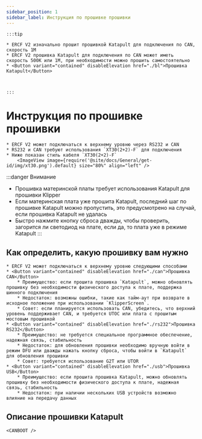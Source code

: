 ```yaml
---
sidebar_position: 1
sidebar_label: Инструкция по прошивке прошивки
---
```





    :::tip

    * ERCF V2 изначально прошит прошивкой Katapult для подключения по CAN, скорость 1М
    * ERCF V2 прошивка Katapult для подключения по CAN может иметь скорость 500K или 1M, при необходимости можно прошить самостоятельно
    * <Button variant="contained" disableElevation href="./bl">Прошивка Katapult</Button>



    :::

# Инструкция по прошивке прошивки

    * ERCF V2 может подключаться к верхнему уровню через RS232 и CAN
    * RS232 и CAN требуют использования `XT30(2+2)-F` для подключения
    * Ниже показан стиль кабеля `XT30(2+2)-F`
        <ImageView image={require('@site/docs/General/get-id/img/xt30.png').default} size="80%" align="left" />

:::danger Внимание
* Прошивка материнской платы требует использования Katapult для прошивки Klipper
* Если материнская плата уже прошита Katapult, последний шаг по прошивке Katapult можно пропустить, это предусмотрено на случай, если прошивка Katapult не удалась
* Быстро нажмите кнопку сброса дважды, чтобы проверить, загорится ли светодиод на плате, если да, то плата уже в режиме Katapult
:::

## Как определить, какую прошивку вам нужно

    * ERCF V2 может подключаться к верхнему уровню следующими способами
    * <Button variant="contained" disableElevation href="./can">Прошивка CAN</Button>
        * Преимущество: если прошита прошивка `Katapult`, можно обновлять прошивку без необходимости физического доступа к плате, поддержка шинного подключения
        * Недостаток: возможны ошибки, такие как тайм-аут при возврате в исходное положение при использовании `KlipperScreen`.
        * Совет: если планируется использовать CAN, убедитесь, что верхний уровень поддерживает CAN, и требуется UTOC или плата с прошитым мостовым прошивкой
    * <Button variant="contained" disableElevation href="./rs232">Прошивка RS232</Button>
        * Преимущество: не требуется специальное программное обеспечение, надежная связь, стабильность
        * Недостаток: для обновления прошивки необходимо вручную войти в режим DFU или дважды нажать кнопку сброса, чтобы войти в `Katapult` для обновления прошивки
        * Совет: требуется использование G2T или UTOR
    * <Button variant="contained" disableElevation href="./usb">Прошивка USB</Button>
        * Преимущество: если прошита прошивка Katapult, можно обновлять прошивку без необходимости физического доступа к плате, надежная связь, стабильность
        * Недостаток: при наличии нескольких USB устройств возможно влияние на передачу данных

## Описание прошивки Katapult

    <CANBOOT />